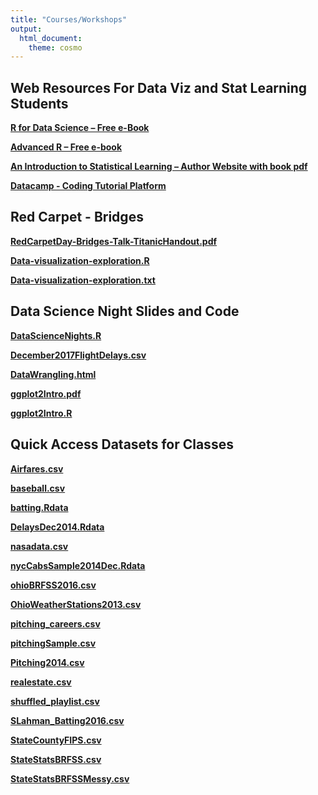 ```yaml
---
title: "Courses/Workshops"
output: 
  html_document:
    theme: cosmo
---
```


## Web Resources For Data Viz and Stat Learning Students

 **[R for Data Science -- Free e-Book](https://r4ds.had.co.nz/)**
 
 **[Advanced R -- Free e-book](http://adv-r.had.co.nz/)**

 **[An Introduction to Statistical Learning -- Author Website with book pdf ](http://www-bcf.usc.edu/~gareth/ISL/)**
 
 **[Datacamp - Coding Tutorial Platform](https://www.datacamp.com)**
 

## Red Carpet - Bridges 

 **[RedCarpetDay-Bridges-Talk-TitanicHandout.pdf](documents/RedCarpetDay-Bridges-Talk-TitanicHandout.pdf)**

 **[Data-visualization-exploration.R](documents/Data-visualization-exploration.R)**

 **[Data-visualization-exploration.txt](documents/Data-visualization-exploration.txt)**

## Data Science Night Slides and Code

 **[DataScienceNights.R](documents/DataScienceNights.R)**

 **[December2017FlightDelays.csv](documents/December2017FlightDelays.csv)**
 
 **[DataWrangling.html](documents/DataWrangling.html)**

 **[ggplot2Intro.pdf](documents/ggplot2Intro.pdf)**

 **[ggplot2Intro.R](documents/ggplot2Intro.R)**
 
## Quick Access Datasets for Classes

 **[Airfares.csv](documents/data/Airfares.csv)**

 **[baseball.csv](documents/data/baseball.csv)**
 
 **[batting.Rdata](documents/data/batting.Rdata)**

 **[DelaysDec2014.Rdata](documents/data/DelaysDec2014.Rdata)**

 **[nasadata.csv](documents/data/nasadata.csv)**

 **[nycCabsSample2014Dec.Rdata](documents/data/nycCabsSample2014Dec.Rdata)**

 **[ohioBRFSS2016.csv](documents/data/ohioBRFSS2016.csv)**

 **[OhioWeatherStations2013.csv](documents/data/OhioWeatherStations2013.csv)**
 
 **[pitching_careers.csv](documents/data/pitching_careers.csv)**

 **[pitchingSample.csv](documents/data/pitchingSample.csv)**

 **[Pitching2014.csv](documents/data/Pitching2014.csv)**

 **[realestate.csv](documents/data/realestate.csv)**

 **[shuffled_playlist.csv](documents/shuffled_playlist.csv)**

 **[SLahman_Batting2016.csv](documents/SLahman_Batting2016.csv)**

 **[StateCountyFIPS.csv](documents/data/StateCountyFIPS.csv)**

 **[StateStatsBRFSS.csv](documents/data/StateStatsBRFSS.csv)**

 **[StateStatsBRFSSMessy.csv](documents/data/StateStatsBRFSSMessy.csv)**